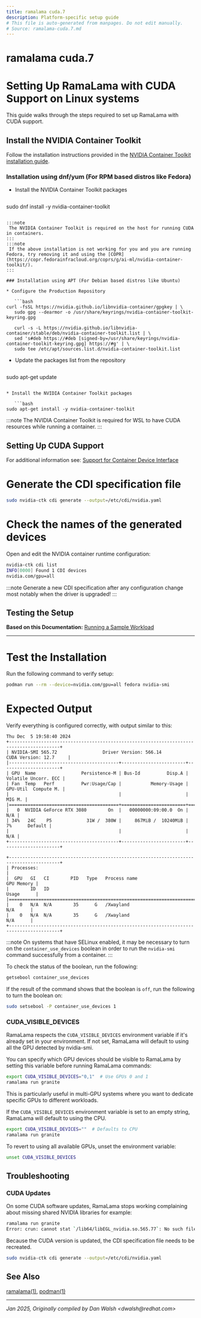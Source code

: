 ```yaml
---
title: ramalama cuda.7
description: Platform-specific setup guide
# This file is auto-generated from manpages. Do not edit manually.
# Source: ramalama-cuda.7.md
---
```


# ramalama cuda.7

# Setting Up RamaLama with CUDA Support on Linux systems

This guide walks through the steps required to set up RamaLama with CUDA support.

## Install the NVIDIA Container Toolkit

Follow the installation instructions provided in the [NVIDIA Container Toolkit installation guide](https://docs.nvidia.com/datacenter/cloud-native/container-toolkit/latest/install-guide.html).

### Installation using dnf/yum (For RPM based distros like Fedora)

* Install the NVIDIA Container Toolkit packages

   ```bash
sudo dnf install -y nvidia-container-toolkit
```

:::note
 The NVIDIA Container Toolkit is required on the host for running CUDA in containers.
:::
:::note
 If the above installation is not working for you and you are running Fedora, try removing it and using the [COPR](https://copr.fedorainfracloud.org/coprs/g/ai-ml/nvidia-container-toolkit/).
:::

### Installation using APT (For Debian based distros like Ubuntu)

* Configure the Production Repository

   ```bash
curl -fsSL https://nvidia.github.io/libnvidia-container/gpgkey | \
   sudo gpg --dearmor -o /usr/share/keyrings/nvidia-container-toolkit-keyring.gpg

   curl -s -L https://nvidia.github.io/libnvidia-container/stable/deb/nvidia-container-toolkit.list | \
   sed 's#deb https://#deb [signed-by=/usr/share/keyrings/nvidia-container-toolkit-keyring.gpg] https://#g' | \
   sudo tee /etc/apt/sources.list.d/nvidia-container-toolkit.list
```

* Update the packages list from the repository

   ```bash
sudo apt-get update
```

* Install the NVIDIA Container Toolkit packages

   ```bash
sudo apt-get install -y nvidia-container-toolkit
```

:::note
 The NVIDIA Container Toolkit is required for WSL to have CUDA resources while running a container.
:::

## Setting Up CUDA Support

   For additional information see:  [Support for Container Device Interface](https://docs.nvidia.com/datacenter/cloud-native/container-toolkit/latest/cdi-support.html)

# Generate the CDI specification file

   ```bash
sudo nvidia-ctk cdi generate --output=/etc/cdi/nvidia.yaml
```

# Check the names of the generated devices

   Open and edit the NVIDIA container runtime configuration:

   ```bash
nvidia-ctk cdi list
   INFO[0000] Found 1 CDI devices
   nvidia.com/gpu=all
```

 :::note
 Generate a new CDI specification after any configuration change most notably when the driver is upgraded!
:::

## Testing the Setup

**Based on this Documentation:**  [Running a Sample Workload](https://docs.nvidia.com/datacenter/cloud-native/container-toolkit/latest/sample-workload.html)

---

# **Test the Installation**

   Run the following command to verify setup:

   ```bash
podman run --rm --device=nvidia.com/gpu=all fedora nvidia-smi
```

# **Expected Output**

   Verify everything is configured correctly, with output similar to this:

   ```text
Thu Dec  5 19:58:40 2024
   +-----------------------------------------------------------------------------------------+
   | NVIDIA-SMI 565.72                 Driver Version: 566.14         CUDA Version: 12.7     |
   |-----------------------------------------+------------------------+----------------------+
   | GPU  Name                 Persistence-M | Bus-Id          Disp.A | Volatile Uncorr. ECC |
   | Fan  Temp   Perf          Pwr:Usage/Cap |           Memory-Usage | GPU-Util  Compute M. |
   |                                         |                        |               MIG M. |
   |=========================================+========================+======================|
   |   0  NVIDIA GeForce RTX 3080        On  |   00000000:09:00.0  On |                  N/A |
   | 34%   24C    P5             31W /  380W |     867MiB /  10240MiB |      7%      Default |
   |                                         |                        |                  N/A |
   +-----------------------------------------+------------------------+----------------------+

   +-----------------------------------------------------------------------------------------+
   | Processes:                                                                              |
   |  GPU   GI   CI        PID   Type   Process name                              GPU Memory |
   |        ID   ID                                                               Usage      |
   |=========================================================================================|
   |    0   N/A  N/A        35      G   /Xwayland                                   N/A      |
   |    0   N/A  N/A        35      G   /Xwayland                                   N/A      |
   +-----------------------------------------------------------------------------------------+
```

 :::note
 On systems that have SELinux enabled, it may be necessary to turn on the `container_use_devices` boolean in order to run the `nvidia-smi` command successfully from a container.
:::

   To check the status of the boolean, run the following:

   ```bash
getsebool container_use_devices
```

   If the result of the command shows that the boolean is `off`, run the following to turn the boolean on:

   ```bash
sudo setsebool -P container_use_devices 1
```

### CUDA_VISIBLE_DEVICES

RamaLama respects the `CUDA_VISIBLE_DEVICES` environment variable if it's already set in your environment. If not set, RamaLama will default to using all the GPU detected by nvidia-smi.

You can specify which GPU devices should be visible to RamaLama by setting this variable before running RamaLama commands:

```bash
export CUDA_VISIBLE_DEVICES="0,1"  # Use GPUs 0 and 1
ramalama run granite
```

This is particularly useful in multi-GPU systems where you want to dedicate specific GPUs to different workloads.

If the `CUDA_VISIBLE_DEVICES` environment variable is set to an empty string, RamaLama will default to using the CPU.

```bash
export CUDA_VISIBLE_DEVICES=""  # Defaults to CPU
ramalama run granite
```

To revert to using all available GPUs, unset the environment variable:

```bash
unset CUDA_VISIBLE_DEVICES
```

## Troubleshooting

### CUDA Updates

On some CUDA software updates, RamaLama stops working complaining about missing shared NVIDIA libraries for example:

```bash
ramalama run granite
Error: crun: cannot stat `/lib64/libEGL_nvidia.so.565.77`: No such file or directory: OCI runtime attempted to invoke a command that was not found
```

Because the CUDA version is updated, the CDI specification file needs to be recreated.

   ```bash
sudo nvidia-ctk cdi generate --output=/etc/cdi/nvidia.yaml
```

## See Also

[ramalama(1)](/docs/commands/ramalama/), [podman(1)](https://github.com/containers/podman/blob/main/docs/source/markdown/podman.1.md)

---

*Jan 2025, Originally compiled by Dan Walsh &lt;dwalsh&#64;redhat.com&gt;*